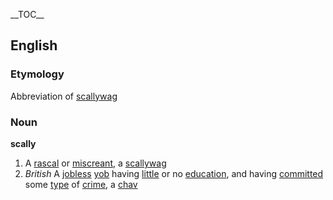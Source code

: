 {{wikipedia}}
__TOC__
==English==
===Etymology===
Abbreviation of [[scallywag]]
===Noun===
'''scally'''
# A [[rascal]] or [[miscreant]], a [[scallywag]]
# ''British'' A [[jobless]] [[yob]] having [[little]] or no [[education]], and having [[committed]] some [[type]] of [[crime]], a [[chav]]